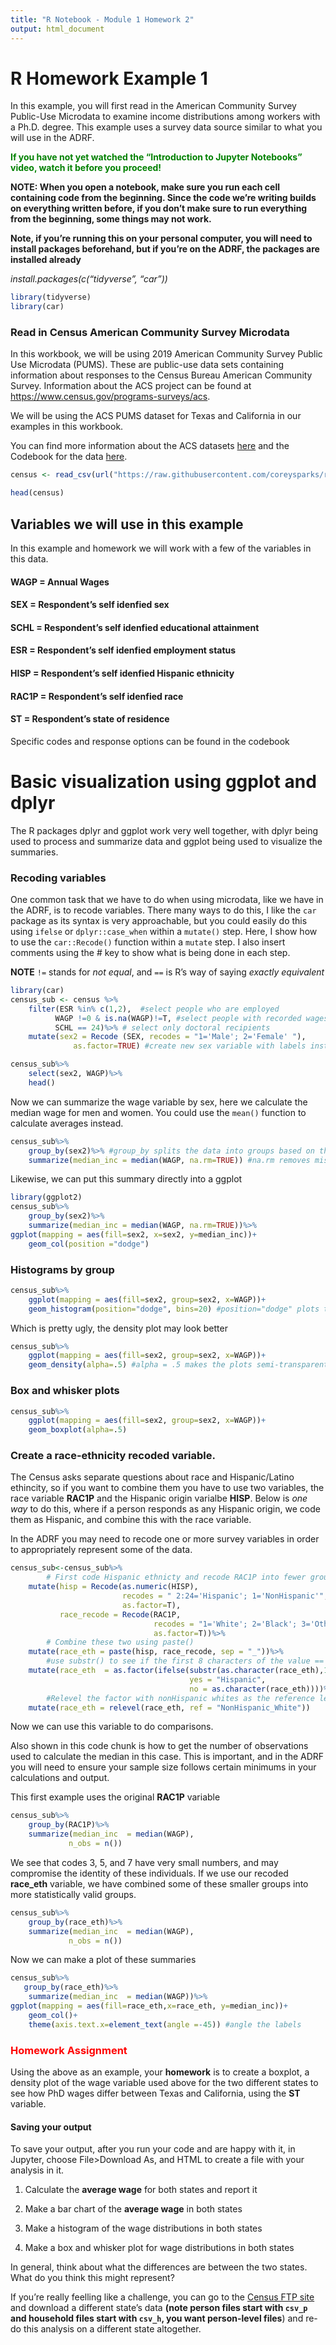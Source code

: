 ```yaml
---
title: "R Notebook - Module 1 Homework 2"
output: html_document
---
```


# R Homework Example 1

In this example, you will first read in the American Community Survey Public-Use Microdata to examine income distributions among workers with a Ph.D. degree. This example uses a survey data source similar to what you will use in the ADRF.

**<span style = "color:green">If you have not yet watched the "Introduction to Jupyter Notebooks" video, watch it before you proceed!</span>**

**NOTE: When you open a notebook, make sure you run each cell containing code from the beginning. Since the code we're writing builds on everything written before, if you don't make sure to run everything from the beginning, some things may not work.**

**Note, if you're running this on your personal computer, you will need to install packages beforehand, but if you're on the ADRF, the packages are installed already**

_install.packages(c("tidyverse", "car"))_

```r
library(tidyverse)
library(car)
```

### Read in Census American Community Survey Microdata

In this workbook, we will be using 2019 American Community Survey Public Use Microdata (PUMS). 
These are public-use data sets containing information about responses to the Census Bureau American Community Survey. Information about the ACS project can be found at [https://www.census.gov/programs-surveys/acs](https://www.census.gov/programs-surveys/acs). 

We will be using the ACS PUMS dataset for Texas and California in our examples in this workbook.

You can find more information about the ACS datasets [here](https://www.census.gov/programs-surveys/acs/microdata/access.2019.html) and the Codebook for the data [here](https://raw.githubusercontent.com/coreysparks/data/master/pums_vars.csv).

```r
census <- read_csv(url("https://raw.githubusercontent.com/coreysparks/r_courses/master/pums_tx_ca_2019.csv"))

```

```r
head(census)
```

## Variables we will use in this example
In this example and homework we will work with a few of the variables in this data. 

#### WAGP = Annual Wages
#### SEX = Respondent's self idenfied sex
#### SCHL = Respondent's self idenfied educational attainment
#### ESR = Respondent's self idenfied employment status
#### HISP = Respondent's self idenfied Hispanic ethnicity
#### RAC1P = Respondent's self idenfied race
#### ST = Respondent's state of residence

Specific codes and response options can be found in the codebook

# Basic visualization using ggplot and dplyr

The R packages dplyr and ggplot work very well together, with dplyr being used to process and summarize data and ggplot being used to visualize the summaries.

### Recoding variables
One common task that we have to do when using microdata, like we have in the ADRF, is to recode variables. There many ways to do this, I like the `car` package as its syntax is very approachable, but you could easily do this using `ifelse` or `dplyr::case_when` within a `mutate()` step. Here, I show how to use the `car::Recode()` function within a `mutate` step. I also insert comments using the # key to show what is being done in each step.

**NOTE** `!=` stands for *not equal*, and `==` is R's way of saying *exactly equivalent*

```r
library(car)
census_sub <- census %>%
    filter(ESR %in% c(1,2),  #select people who are employed
          WAGP !=0 & is.na(WAGP)!=T, #select people with recorded wages
          SCHL == 24)%>% # select only doctoral recipients
    mutate(sex2 = Recode (SEX, recodes = "1='Male'; 2='Female' "), 
              as.factor=TRUE) #create new sex variable with labels instead of numbers

census_sub%>%
    select(sex2, WAGP)%>%
    head()
```

Now we can summarize the wage variable by sex, here we calculate the median wage for men and women.  You could use the `mean()` function to calculate averages instead.

```r
census_sub%>%
    group_by(sex2)%>% #group_by splits the data into groups based on the variable(s) shown, you can specify more than one
    summarize(median_inc = median(WAGP, na.rm=TRUE)) #na.rm removes missing values before calculation
```

Likewise, we can put this summary directly into a ggplot

```r
library(ggplot2)
census_sub%>%
    group_by(sex2)%>%
    summarize(median_inc = median(WAGP, na.rm=TRUE))%>%
ggplot(mapping = aes(fill=sex2, x=sex2, y=median_inc))+
    geom_col(position ="dodge")
```

### Histograms by group

```r
census_sub%>%
    ggplot(mapping = aes(fill=sex2, group=sex2, x=WAGP))+
    geom_histogram(position="dodge", bins=20) #position="dodge" plots the lines next to each other
```

Which is pretty ugly, the density plot may look better

```r
census_sub%>%
    ggplot(mapping = aes(fill=sex2, group=sex2, x=WAGP))+
    geom_density(alpha=.5) #alpha = .5 makes the plots semi-transparent
```

### Box and whisker plots

```r
census_sub%>%
    ggplot(mapping = aes(fill=sex2, group=sex2, x=WAGP))+
    geom_boxplot(alpha=.5)
```

### Create a race-ethnicity recoded variable.
The Census asks separate questions about race and Hispanic/Latino ethincity, so if you want to combine them you have to use two variables, the race variable **RAC1P** and the Hispanic origin varialbe **HISP**. Below is *one way* to do this, where if a person responds as any Hispanic origin, we code them as Hispanic, and combine this with the race variable.

In the ADRF you may need to recode one or more survey variables in order to appropriately represent some of the data. 

```r
census_sub<-census_sub%>%
        # First code Hispanic ethnicty and recode RAC1P into fewer groups
    mutate(hisp = Recode(as.numeric(HISP),
                         recodes = " 2:24='Hispanic'; 1='NonHispanic'",
                         as.factor=T), 
           race_recode = Recode(RAC1P,
                                recodes = "1='White'; 2='Black'; 3='Other'; 4:6='Asian'; 7:9='Other'",
                                as.factor=T))%>%
        # Combine these two using paste()
    mutate(race_eth = paste(hisp, race_recode, sep = "_"))%>%
        #use substr() to see if the first 8 characters of the value == Hispanic
    mutate(race_eth  = as.factor(ifelse(substr(as.character(race_eth),1,8) == "Hispanic",
                                        yes = "Hispanic",
                                        no = as.character(race_eth))))%>%
        #Relevel the factor with nonHispanic whites as the reference level
    mutate(race_eth = relevel(race_eth, ref = "NonHispanic_White"))
```

Now we can use this variable to do comparisons.

Also shown in this code chunk is how to get the number of observations used to calculate the median in this case. This is important, and in the ADRF you will need to ensure your sample size follows certain minimums in your calculations and output.

This first example uses the original **RAC1P** variable

```r
census_sub%>%
    group_by(RAC1P)%>%
    summarize(median_inc  = median(WAGP), 
             n_obs = n())
```

We see that codes 3, 5, and 7 have very small numbers, and may compromise the identity of these individuals. If we use our recoded **race_eth** variable, we have combined some of these smaller groups into more statistically valid groups. 

```r
census_sub%>%
    group_by(race_eth)%>%
    summarize(median_inc  = median(WAGP), 
             n_obs = n())
```


Now we can make a plot of these summaries


```r
census_sub%>%
   group_by(race_eth)%>%
    summarize(median_inc  = median(WAGP))%>% 
ggplot(mapping = aes(fill=race_eth,x=race_eth, y=median_inc))+
    geom_col()+
    theme(axis.text.x=element_text(angle =-45)) #angle the labels
```

### <span style="color:red">Homework Assignment</span>
Using the above as an example, your **homework** is to create a boxplot, a density plot of the wage variable used above for the two different states to see how PhD wages differ between Texas and California, using the **ST** variable.

#### Saving your output
To save your output, after you run your code and are happy with it, in Jupyter, choose File>Download As, and HTML to create a file with your analysis in it.

1) Calculate the **average wage** for both states and report it

2) Make a bar chart of the **average wage** in both states

3) Make a histogram of the wage distributions in both states

4) Make a box and whisker plot for wage distributions in both states

In general, think about what the differences are between the two states. What do you think this might represent? 

If you're really feelling like a challenge, you can go to the [Census FTP site](https://www2.census.gov/programs-surveys/acs/data/pums/2019/1-Year/) and download a different state's data **(note person files start with `csv_p` and household files start with `csv_h`, you want person-level files**) and re-do this analysis on a different state altogether. 

